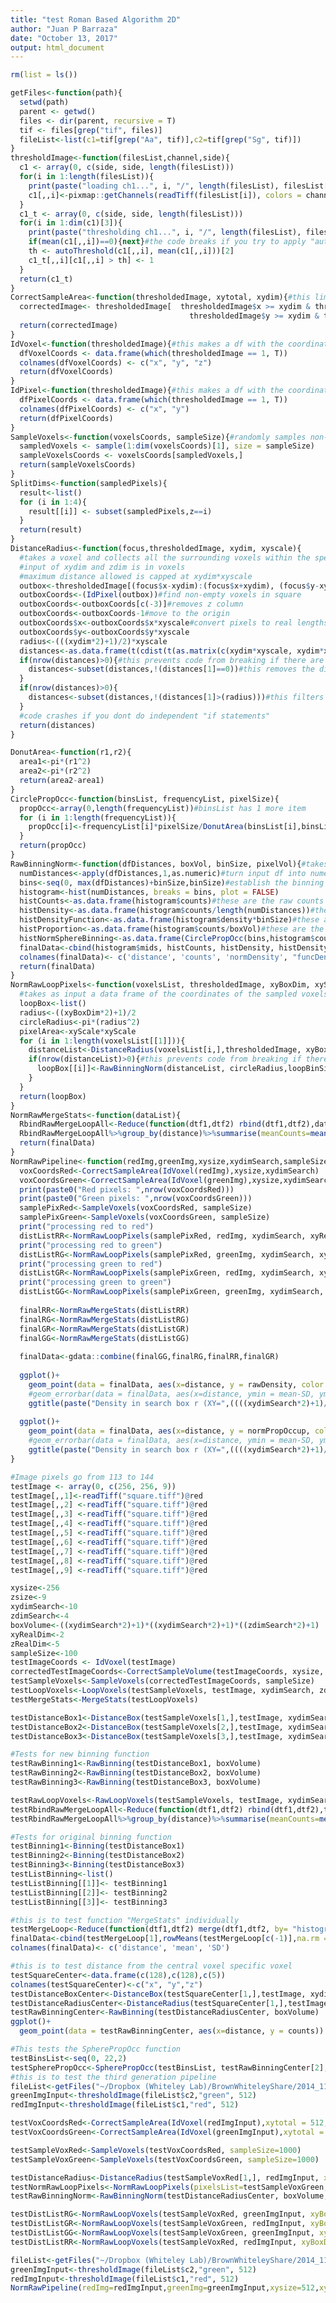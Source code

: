 ```yaml
---
title: "test Roman Based Algorithm 2D"
author: "Juan P Barraza"
date: "October 13, 2017"
output: html_document
---
```

```r
rm(list = ls())

getFiles<-function(path){
  setwd(path)  
  parent <- getwd()
  files <- dir(parent, recursive = T)
  tif <- files[grep("tif", files)]
  fileList<-list(c1=tif[grep("Aa", tif)],c2=tif[grep("Sg", tif)])
}
thresholdImage<-function(filesList,channel,side){
  c1 <- array(0, c(side, side, length(filesList)))
  for(i in 1:length(filesList)){
    print(paste("loading ch1...", i, "/", length(filesList), filesList[i]))
    c1[,,i]<-pixmap::getChannels(readTiff(filesList[i]), colors = channel)
  }
  c1_t <- array(0, c(side, side, length(filesList)))
  for(i in 1:dim(c1)[3]){
    print(paste("thresholding ch1...", i, "/", length(filesList), filesList[i]))
    if(mean(c1[,,i])==0){next}#the code breaks if you try to apply "autothreshold"" on an empty image, so this prevents it
    th <- autoThreshold(c1[,,i], mean(c1[,,i]))[2]
    c1_t[,,i][c1[,,i] > th] <- 1 
  }
  return(c1_t)
}
CorrectSampleArea<-function(thresholdedImage, xytotal, xydim){#this limits the boundaries of voxel sampling to prevent going out of bounds
  correctedImage<- thresholdedImage[  thresholdedImage$x >= xydim & thresholdedImage$x <= (xytotal-xydim) &
                                        thresholdedImage$y >= xydim & thresholdedImage$y <= (xytotal-xydim),]
  return(correctedImage)
}
IdVoxel<-function(thresholdedImage){#this makes a df with the coordinates from all voxel objects
  dfVoxelCoords <- data.frame(which(thresholdedImage == 1, T))
  colnames(dfVoxelCoords) <- c("x", "y", "z")
  return(dfVoxelCoords)
}
IdPixel<-function(thresholdedImage){#this makes a df with the coordinates from all voxel objects
  dfPixelCoords <- data.frame(which(thresholdedImage == 1, T))
  colnames(dfPixelCoords) <- c("x", "y")
  return(dfPixelCoords)
}
SampleVoxels<-function(voxelsCoords, sampleSize){#randomly samples non-empty voxels from a thresholded image
  sampledVoxels <- sample(1:dim(voxelsCoords)[1], size = sampleSize)
  sampleVoxelsCoords <- voxelsCoords[sampledVoxels,]
  return(sampleVoxelsCoords)
}
SplitDims<-function(sampledPixels){
  result<-list()
  for (i in 1:4){
    result[[i]] <- subset(sampledPixels,z==i)
  }
  return(result)
}
DistanceRadius<-function(focus,thresholdedImage, xydim, xyscale){
  #takes a voxel and collects all the surrounding voxels within the specified sphere
  #input of xydim and zdim is in voxels
  #maximum distance allowed is capped at xydim*xyscale
  outbox<-thresholdedImage[(focus$x-xydim):(focus$x+xydim), (focus$y-xydim):(focus$y+xydim), focus$z]#extract area surrounding focus pixel
  outboxCoords<-(IdPixel(outbox))#find non-empty voxels in square
  outboxCoords<-outboxCoords[c(-3)]#removes z column
  outboxCoords<-outboxCoords-1#move to the origin
  outboxCoords$x<-outboxCoords$x*xyscale#convert pixels to real lengths
  outboxCoords$y<-outboxCoords$y*xyscale
  radius<-(((xydim*2)+1)/2)*xyscale
  distances<-as.data.frame(t(cdist(t(as.matrix(c(xydim*xyscale, xydim*xyscale))), as.matrix(outboxCoords))))
  if(nrow(distances)>0){#this prevents code from breaking if there are no pixels in vecinity
    distances<-subset(distances,!(distances[1]==0))#this removes the distance to self 
  }
  if(nrow(distances)>0){
    distances<-subset(distances,!(distances[1]>(radius)))#this filters out all the distances larger than the radius
  }
  #code crashes if you dont do independent "if statements"
  return(distances)
}

DonutArea<-function(r1,r2){
  area1<-pi*(r1^2)
  area2<-pi*(r2^2)
  return(area2-area1)
}
CirclePropOcc<-function(binsList, frequencyList, pixelSize){
  propOcc<-array(0,length(frequencyList))#binsList has 1 more item 
  for (i in 1:length(frequencyList)){
    propOcc[i]<-frequencyList[i]*pixelSize/DonutArea(binsList[i],binsList[i+1])
  }
  return(propOcc)
}
RawBinningNorm<-function(dfDistances, boxVol, binSize, pixelVol){#takes the list of pairwise distances between focus and object in box and outputs frequency density table binned by distances of "binSize" in microns
  numDistances<-apply(dfDistances,1,as.numeric)#turn input df into numeric so hist() works
  bins<-seq(0, max(dfDistances)+binSize,binSize)#establish the binning criteria
  histogram<-hist(numDistances, breaks = bins, plot = FALSE)
  histCounts<-as.data.frame(histogram$counts)#these are the raw counts per bin
  histDensity<-as.data.frame(histogram$counts/length(numDistances))#these are the proportion of counts over non-empty pixels
  histDensityFunction<-as.data.frame(histogram$density*binSize)#these are the same as the top but using the function from hist class
  histProportion<-as.data.frame(histogram$counts/boxVol)#these are the proportion of counts over all pixels in box
  histNormSphereBinning<-as.data.frame(CirclePropOcc(bins,histogram$counts,pixelVol))
  finalData<-cbind(histogram$mids, histCounts, histDensity, histDensityFunction, histProportion, histNormSphereBinning)
  colnames(finalData)<- c('distance', 'counts', 'normDensity', "funcDensity", "rawDensity", "normSphereDensity")
  return(finalData)
}
NormRawLoopPixels<-function(voxelsList, thresholdedImage, xyBoxDim, xyScale, loopBinSize ){
  #takes as input a data frame of the coordinates of the sampled voxels and outputs a dataframe with the binned distance data
  loopBox<-list()
  radius<-((xyBoxDim*2)+1)/2
  circleRadius<-pi*(radius^2)
  pixelArea<-xyScale*xyScale
  for (i in 1:length(voxelsList[[1]])){
    distanceList<-DistanceRadius(voxelsList[i,],thresholdedImage, xyBoxDim, xyScale)
    if(nrow(distanceList)>0){#this prevents code from breaking if there are no pixels in vecinity
      loopBox[[i]]<-RawBinningNorm(distanceList, circleRadius,loopBinSize, pixelArea)
    }
  }
  return(loopBox)
}
NormRawMergeStats<-function(dataList){
  RbindRawMergeLoopAll<-Reduce(function(dtf1,dtf2) rbind(dtf1,dtf2),dataList)
  RbindRawMergeLoopAll%>%group_by(distance)%>%summarise(meanCounts=mean(counts),normDensity=mean(normDensity),funcDensity=mean(funcDensity),rawDensity=mean(rawDensity), normPropOccup=mean(normSphereDensity))%>% as.data.frame()->finalData
  return(finalData)
}
NormRawPipeline<-function(redImg,greenImg,xysize,xydimSearch,sampleSize,xyRealDim, pipeBinSize){
  voxCoordsRed<-CorrectSampleArea(IdVoxel(redImg),xysize,xydimSearch)
  voxCoordsGreen<-CorrectSampleArea(IdVoxel(greenImg),xysize,xydimSearch)
  print(paste0("Red pixels: ",nrow(voxCoordsRed)))
  print(paste0("Green pixels: ",nrow(voxCoordsGreen)))
  samplePixRed<-SampleVoxels(voxCoordsRed, sampleSize)
  samplePixGreen<-SampleVoxels(voxCoordsGreen, sampleSize)
  print("processing red to red")
  distListRR<-NormRawLoopPixels(samplePixRed, redImg, xydimSearch, xyRealDim, pipeBinSize)
  print("processing red to green")
  distListRG<-NormRawLoopPixels(samplePixRed, greenImg, xydimSearch, xyRealDim, pipeBinSize)
  print("processing green to red")
  distListGR<-NormRawLoopPixels(samplePixGreen, redImg, xydimSearch, xyRealDim, pipeBinSize)
  print("processing green to green")
  distListGG<-NormRawLoopPixels(samplePixGreen, greenImg, xydimSearch, xyRealDim, pipeBinSize)
  
  finalRR<-NormRawMergeStats(distListRR)
  finalRG<-NormRawMergeStats(distListRG)
  finalGR<-NormRawMergeStats(distListGR)
  finalGG<-NormRawMergeStats(distListGG)
  
  finalData<-gdata::combine(finalGG,finalRG,finalRR,finalGR)
  
  ggplot()+
    geom_point(data = finalData, aes(x=distance, y = rawDensity, color = source))+
    #geom_errorbar(data = finalData, aes(x=distance, ymin = mean-SD, ymax = mean+SD))
    ggtitle(paste("Density in search box r (XY=",((((xydimSearch*2)+1)/2)*xyRealDim)," Z=", sep = ''))
  
  ggplot()+
    geom_point(data = finalData, aes(x=distance, y = normPropOccup, color = source))+
    #geom_errorbar(data = finalData, aes(x=distance, ymin = mean-SD, ymax = mean+SD))
    ggtitle(paste("Density in search box r (XY=",((((xydimSearch*2)+1)/2)*xyRealDim), sep = ''))
}
```

```r
#Image pixels go from 113 to 144
testImage <- array(0, c(256, 256, 9))
testImage[,,1]<-readTiff("square.tiff")@red
testImage[,,2] <-readTiff("square.tiff")@red
testImage[,,3] <-readTiff("square.tiff")@red
testImage[,,4] <-readTiff("square.tiff")@red
testImage[,,5] <-readTiff("square.tiff")@red
testImage[,,6] <-readTiff("square.tiff")@red
testImage[,,7] <-readTiff("square.tiff")@red
testImage[,,8] <-readTiff("square.tiff")@red
testImage[,,9] <-readTiff("square.tiff")@red

xysize<-256
zsize<-9
xydimSearch<-10
zdimSearch<-4
boxVolume<-((xydimSearch*2)+1)*((xydimSearch*2)+1)*((zdimSearch*2)+1)
xyRealDim<-2
zRealDim<-5
sampleSize<-100
testImageCoords <- IdVoxel(testImage)
correctedTestImageCoords<-CorrectSampleVolume(testImageCoords, xysize, zsize, xydimSearch, zdimSearch)
testSampleVoxels<-SampleVoxels(correctedTestImageCoords, sampleSize)
testLoopVoxels<-LoopVoxels(testSampleVoxels, testImage, xydimSearch, zdimSearch, xyRealDim, zRealDim)
testMergeStats<-MergeStats(testLoopVoxels)

testDistanceBox1<-DistanceBox(testSampleVoxels[1,],testImage, xydimSearch, zdimSearch,xyRealDim,zRealDim)
testDistanceBox2<-DistanceBox(testSampleVoxels[2,],testImage, xydimSearch, zdimSearch,xyRealDim,zRealDim)
testDistanceBox3<-DistanceBox(testSampleVoxels[3,],testImage, xydimSearch, zdimSearch,xyRealDim,zRealDim)

#Tests for new binning function
testRawBinning1<-RawBinning(testDistanceBox1, boxVolume)
testRawBinning2<-RawBinning(testDistanceBox2, boxVolume)
testRawBinning3<-RawBinning(testDistanceBox3, boxVolume)

testRawLoopVoxels<-RawLoopVoxels(testSampleVoxels, testImage, xydimSearch, zdimSearch, xyRealDim, zRealDim) 
testRbindRawMergeLoopAll<-Reduce(function(dtf1,dtf2) rbind(dtf1,dtf2),testRawLoopVoxels)
testRbindRawMergeLoopAll%>%group_by(distance)%>%summarise(meanCounts=mean(counts),normDensity=mean(normDensity),funcDensity=mean(funcDensity),rawDensity=mean(rawDensity))%>% as.data.frame()->testSummarize

#Tests for original binning function
testBinning1<-Binning(testDistanceBox1)
testBinning2<-Binning(testDistanceBox2)
testBinning3<-Binning(testDistanceBox3)
testListBinning<-list()
testListBinning[[1]]<- testBinning1
testListBinning[[2]]<- testBinning2
testListBinning[[3]]<- testBinning3

#this is to test function "MergeStats" individually
testMergeLoop<-Reduce(function(dtf1,dtf2) merge(dtf1,dtf2, by= "histogram$mids",all = TRUE),testLoopVoxels)
finalData<-cbind(testMergeLoop[1],rowMeans(testMergeLoop[c(-1)],na.rm = TRUE), apply(testMergeLoop[c(-1)], 1, sd,na.rm = TRUE))
colnames(finalData)<- c('distance', 'mean', 'SD')

#this is to test distance from the central voxel specific voxel
testSquareCenter<-data.frame(c(128),c(128),c(5))
colnames(testSquareCenter)<-c("x", "y","z")
testDistanceBoxCenter<-DistanceBox(testSquareCenter[1,],testImage, xydimSearch, zdimSearch,xyRealDim,zRealDim)
testDistanceRadiusCenter<-DistanceRadius(testSquareCenter[1,],testImage, xydimSearch, zdimSearch,xyRealDim,zRealDim)
testRawBinningCenter<-RawBinning(testDistanceRadiusCenter, boxVolume)
ggplot()+
  geom_point(data = testRawBinningCenter, aes(x=distance, y = counts))

#This tests the SpherePropOcc function
testBinsList<-seq(0, 22,2)
testSpherePropOcc<-SpherePropOcc(testBinsList, testRawBinningCenter[2], 20)
#this is to test the third generation pipeline
fileList<-getFiles("~/Dropbox (Whiteley Lab)/BrownWhiteleyShare/2014_11_26RomanTIFFs/Experiment #1/dspB abscess/dspB abscess #2.4")
greenImgInput<-thresholdImage(fileList$c2,"green", 512)
redImgInput<-thresholdImage(fileList$c1,"red", 512)

testVoxCoordsRed<-CorrectSampleArea(IdVoxel(redImgInput),xytotal = 512, xydim=16)
testVoxCoordsGreen<-CorrectSampleArea(IdVoxel(greenImgInput),xytotal = 512, xydim=13)

testSampleVoxRed<-SampleVoxels(testVoxCoordsRed, sampleSize=1000)
testSampleVoxGreen<-SampleVoxels(testVoxCoordsGreen, sampleSize=1000)

testDistanceRadius<-DistanceRadius(testSampleVoxRed[1,], redImgInput, xydim=13, xyscale=1.24)
testNormRawLoopPixels<-NormRawLoopPixels(pixelsList=testSampleVoxGreen, thresholdedImage=redImgInput, xyBoxDim=13, xyScale=1.24, loopBinSize=2 )
testRawBinningNorm<-RawBinningNorm(testDistanceRadiusCenter, boxVolume, 2)

testDistListRG<-NormRawLoopVoxels(testSampleVoxRed, greenImgInput, xyBoxDim=13, zBoxDim=4, xyScale = 1.24, zScale = 4, loopBinSize = 2)
testDistListGR<-NormRawLoopVoxels(testSampleVoxGreen, redImgInput, xyBoxDim=13, zBoxDim=4, xyScale = 1.24, zScale = 4, loopBinSize = 2)
testDistListGG<-NormRawLoopVoxels(testSampleVoxGreen, greenImgInput, xyBoxDim=13, zBoxDim=4, xyScale = 1.24, zScale = 4, loopBinSize = 2)
testDistListRR<-NormRawLoopVoxels(testSampleVoxRed, redImgInput, xyBoxDim=13, zBoxDim=4, xyScale = 1.24, zScale = 4, loopBinSize = 2)

fileList<-getFiles("~/Dropbox (Whiteley Lab)/BrownWhiteleyShare/2014_11_26RomanTIFFs/Experiment #1/dspB abscess/dspB abscess #2.4")
greenImgInput<-thresholdImage(fileList$c2,"green", 512)
redImgInput<-thresholdImage(fileList$c1,"red", 512)
NormRawPipeline(redImg=redImgInput,greenImg=greenImgInput,xysize=512,xydimSearch=13,sampleSize=1000,xyRealDim=1.24, pipeBinSize=2)


```
